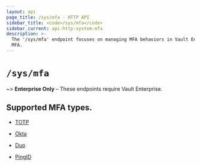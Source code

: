```yaml
---
layout: api
page_title: /sys/mfa - HTTP API
sidebar_title: <code>/sys/mfa</code>
sidebar_current: api-http-system-mfa
description: >-
  The '/sys/mfa' endpoint focuses on managing MFA behaviors in Vault Enterprise
  MFA.
---
```


# `/sys/mfa`

~> **Enterprise Only** – These endpoints require Vault Enterprise.

## Supported MFA types.

- [TOTP](/api/system/mfa/totp.html)

- [Okta](/api/system/mfa/okta.html)

- [Duo](/api/system/mfa/duo.html)

- [PingID](/api/system/mfa/pingid.html)

